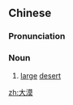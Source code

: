 ==Chinese==
{{zh-forms}}

===Pronunciation===
{{zh-pron
|m=dàmò
|c=daai6 mok6
|cat=n
}}

===Noun===
{{zh-noun}}

# [[large]] [[desert]]

[[zh:大漠]]